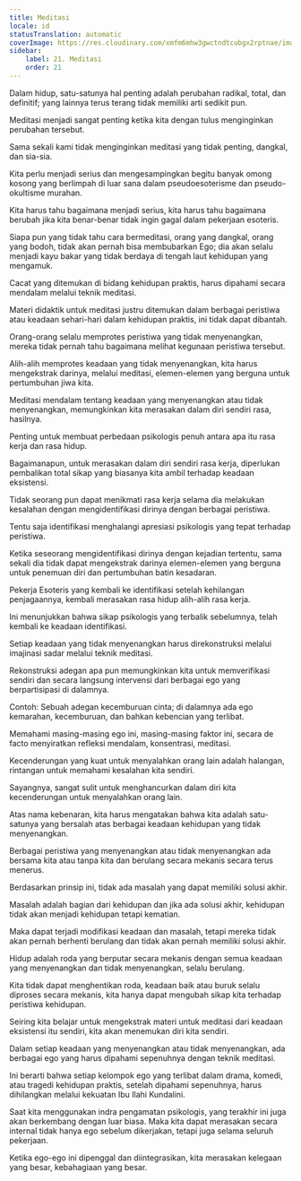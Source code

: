 ```yaml
---
title: Meditasi
locale: id
statusTranslation: automatic
coverImage: https://res.cloudinary.com/xmfm6mhw3gwctndtcubgx2rptnae/image/upload/v1741354419/small_cover_la_gran_rebelion_28716e29d2.webp
sidebar:
    label: 21. Meditasi
    order: 21
---
```

Dalam hidup, satu-satunya hal penting adalah perubahan radikal, total, dan definitif; yang lainnya terus terang tidak memiliki arti sedikit pun.

Meditasi menjadi sangat penting ketika kita dengan tulus menginginkan perubahan tersebut.

Sama sekali kami tidak menginginkan meditasi yang tidak penting, dangkal, dan sia-sia.

Kita perlu menjadi serius dan mengesampingkan begitu banyak omong kosong yang berlimpah di luar sana dalam pseudoesoterisme dan pseudo-okultisme murahan.

Kita harus tahu bagaimana menjadi serius, kita harus tahu bagaimana berubah jika kita benar-benar tidak ingin gagal dalam pekerjaan esoteris.

Siapa pun yang tidak tahu cara bermeditasi, orang yang dangkal, orang yang bodoh, tidak akan pernah bisa membubarkan Ego; dia akan selalu menjadi kayu bakar yang tidak berdaya di tengah laut kehidupan yang mengamuk.

Cacat yang ditemukan di bidang kehidupan praktis, harus dipahami secara mendalam melalui teknik meditasi.

Materi didaktik untuk meditasi justru ditemukan dalam berbagai peristiwa atau keadaan sehari-hari dalam kehidupan praktis, ini tidak dapat dibantah.

Orang-orang selalu memprotes peristiwa yang tidak menyenangkan, mereka tidak pernah tahu bagaimana melihat kegunaan peristiwa tersebut.

Alih-alih memprotes keadaan yang tidak menyenangkan, kita harus mengekstrak darinya, melalui meditasi, elemen-elemen yang berguna untuk pertumbuhan jiwa kita.

Meditasi mendalam tentang keadaan yang menyenangkan atau tidak menyenangkan, memungkinkan kita merasakan dalam diri sendiri rasa, hasilnya.

Penting untuk membuat perbedaan psikologis penuh antara apa itu rasa kerja dan rasa hidup.

Bagaimanapun, untuk merasakan dalam diri sendiri rasa kerja, diperlukan pembalikan total sikap yang biasanya kita ambil terhadap keadaan eksistensi.

Tidak seorang pun dapat menikmati rasa kerja selama dia melakukan kesalahan dengan mengidentifikasi dirinya dengan berbagai peristiwa.

Tentu saja identifikasi menghalangi apresiasi psikologis yang tepat terhadap peristiwa.

Ketika seseorang mengidentifikasi dirinya dengan kejadian tertentu, sama sekali dia tidak dapat mengekstrak darinya elemen-elemen yang berguna untuk penemuan diri dan pertumbuhan batin kesadaran.

Pekerja Esoteris yang kembali ke identifikasi setelah kehilangan penjagaannya, kembali merasakan rasa hidup alih-alih rasa kerja.

Ini menunjukkan bahwa sikap psikologis yang terbalik sebelumnya, telah kembali ke keadaan identifikasi.

Setiap keadaan yang tidak menyenangkan harus direkonstruksi melalui imajinasi sadar melalui teknik meditasi.

Rekonstruksi adegan apa pun memungkinkan kita untuk memverifikasi sendiri dan secara langsung intervensi dari berbagai ego yang berpartisipasi di dalamnya.

Contoh: Sebuah adegan kecemburuan cinta; di dalamnya ada ego kemarahan, kecemburuan, dan bahkan kebencian yang terlibat.

Memahami masing-masing ego ini, masing-masing faktor ini, secara de facto menyiratkan refleksi mendalam, konsentrasi, meditasi.

Kecenderungan yang kuat untuk menyalahkan orang lain adalah halangan, rintangan untuk memahami kesalahan kita sendiri.

Sayangnya, sangat sulit untuk menghancurkan dalam diri kita kecenderungan untuk menyalahkan orang lain.

Atas nama kebenaran, kita harus mengatakan bahwa kita adalah satu-satunya yang bersalah atas berbagai keadaan kehidupan yang tidak menyenangkan.

Berbagai peristiwa yang menyenangkan atau tidak menyenangkan ada bersama kita atau tanpa kita dan berulang secara mekanis secara terus menerus.

Berdasarkan prinsip ini, tidak ada masalah yang dapat memiliki solusi akhir.

Masalah adalah bagian dari kehidupan dan jika ada solusi akhir, kehidupan tidak akan menjadi kehidupan tetapi kematian.

Maka dapat terjadi modifikasi keadaan dan masalah, tetapi mereka tidak akan pernah berhenti berulang dan tidak akan pernah memiliki solusi akhir.

Hidup adalah roda yang berputar secara mekanis dengan semua keadaan yang menyenangkan dan tidak menyenangkan, selalu berulang.

Kita tidak dapat menghentikan roda, keadaan baik atau buruk selalu diproses secara mekanis, kita hanya dapat mengubah sikap kita terhadap peristiwa kehidupan.

Seiring kita belajar untuk mengekstrak materi untuk meditasi dari keadaan eksistensi itu sendiri, kita akan menemukan diri kita sendiri.

Dalam setiap keadaan yang menyenangkan atau tidak menyenangkan, ada berbagai ego yang harus dipahami sepenuhnya dengan teknik meditasi.

Ini berarti bahwa setiap kelompok ego yang terlibat dalam drama, komedi, atau tragedi kehidupan praktis, setelah dipahami sepenuhnya, harus dihilangkan melalui kekuatan Ibu Ilahi Kundalini.

Saat kita menggunakan indra pengamatan psikologis, yang terakhir ini juga akan berkembang dengan luar biasa. Maka kita dapat merasakan secara internal tidak hanya ego sebelum dikerjakan, tetapi juga selama seluruh pekerjaan.

Ketika ego-ego ini dipenggal dan diintegrasikan, kita merasakan kelegaan yang besar, kebahagiaan yang besar.

